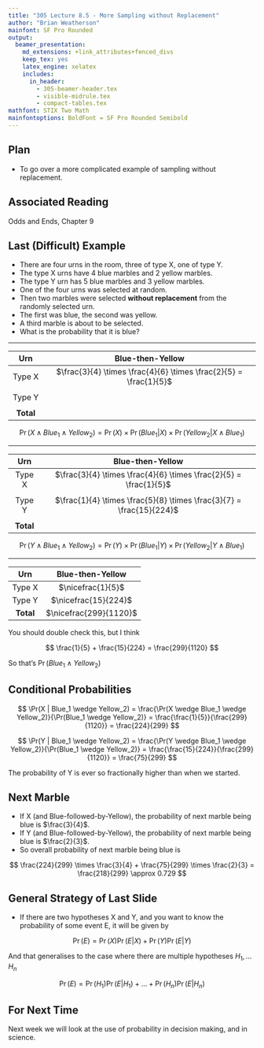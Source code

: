 ```yaml
---
title: "305 Lecture 8.5 - More Sampling without Replacement"
author: "Brian Weatherson"
mainfont: SF Pro Rounded
output:
  beamer_presentation:
    md_extensions: +link_attributes+fenced_divs
    keep_tex: yes
    latex_engine: xelatex
    includes:
      in_header: 
        - 305-beamer-header.tex
        - visible-midrule.tex
        - compact-tables.tex
mathfont: STIX Two Math
mainfontoptions: BoldFont = SF Pro Rounded Semibold
---
```


## Plan

- To go over a more complicated example of sampling without replacement.

## Associated Reading

Odds and Ends, Chapter 9

## Last (Difficult) Example

- There are four urns in the room, three of type X, one of type Y.
- The type X urns have 4 blue marbles and 2 yellow marbles.
- The type Y urn has 5 blue marbles and 3 yellow marbles.
- One of the four urns was selected at random.
- Then two marbles were selected **without replacement** from the randomly selected urn.
- The first was blue, the second was yellow.
- A third marble is about to be selected.
- What is the probability that it is blue?

---

|   Urn     |    Blue-then-Yellow                                               |
|:---------:|:-----------------------------------------------------------------:|
| Type X    | $\frac{3}{4} \times \frac{4}{6} \times \frac{2}{5} = \frac{1}{5}$ |
|           |                                                              |
| Type Y    |                                                                   |
|           |                                                              |
| **Total** |                                                                   |

$$
\Pr(X \wedge Blue_1 \wedge Yellow_2) = \Pr(X) \times \Pr(Blue_1 | X) \times \Pr(Yellow_2 | X \wedge Blue_1)
$$

---

|   Urn     |    Blue-then-Yellow                                                  |
|:---------:|:--------------------------------------------------------------------:|
| Type X    | $\frac{3}{4} \times \frac{4}{6} \times \frac{2}{5} = \frac{1}{5}$    |
|           |                                                                      |
| Type Y    | $\frac{1}{4} \times \frac{5}{8} \times \frac{3}{7} = \frac{15}{224}$ |
|           |                                                                      |
| **Total** |                                                                      |

$$
\Pr(Y \wedge Blue_1 \wedge Yellow_2) = \Pr(Y) \times \Pr(Blue_1 | Y) \times \Pr(Yellow_2 | Y \wedge Blue_1)
$$

---

|   Urn     |    Blue-then-Yellow    |
|:---------:|:----------------------:|
| Type X    | $\nicefrac{1}{5}$      |
| Type Y    | $\nicefrac{15}{224}$   |
| **Total** | $\nicefrac{299}{1120}$ |

You should double check this, but I think

$$
\frac{1}{5} + \frac{15}{224} = \frac{299}{1120}
$$

\bigskip
So that's $\Pr(Blue_1 \wedge Yellow_2)$

## Conditional Probabilities

$$
\Pr(X | Blue_1 \wedge Yellow_2) = \frac{\Pr(X \wedge Blue_1 \wedge Yellow_2)}{\Pr(Blue_1 \wedge Yellow_2)} = \frac{\frac{1}{5}}{\frac{299}{1120}} = \frac{224}{299}
$$

$$
\Pr(Y | Blue_1 \wedge Yellow_2) = \frac{\Pr(Y \wedge Blue_1 \wedge Yellow_2)}{\Pr(Blue_1 \wedge Yellow_2)} = \frac{\frac{15}{224}}{\frac{299}{1120}} = \frac{75}{299}
$$

The probability of Y is ever so fractionally higher than when we started.

## Next Marble

- If X (and Blue-followed-by-Yellow), the probability of next marble being blue is $\frac{3}{4}$.
- If Y (and Blue-followed-by-Yellow), the probability of next marble being blue is $\frac{2}{3}$. \pause
- So overall probability of next marble being blue is

$$
 \frac{224}{299} \times \frac{3}{4} + \frac{75}{299} \times \frac{2}{3} = \frac{218}{299} \approx 0.729
$$

## General Strategy of Last Slide

- If there are two hypotheses X and Y, and you want to know the probability of some event E, it will be given by

$$
\Pr(E) = \Pr(X)\Pr(E | X) + \Pr(Y)\Pr(E | Y)
$$

And that generalises to the case where there are multiple hypotheses $H_1, \dots H_n$

$$
\Pr(E) = \Pr(H_1)\Pr(E | H_1) + \dots +  \Pr(H_n)\Pr(E | H_n)
$$

## For Next Time

Next week we will look at the use of probability in decision making, and in science.